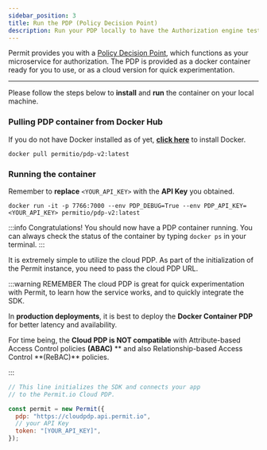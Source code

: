 ```yaml
---
sidebar_position: 3
title: Run the PDP (Policy Decision Point)
description: Run your PDP locally to have the Authorization engine test your permissions.
---
```


Permit provides you with a [Policy Decision Point](/overview/how-does-it-work#the-policy-decision-point-pdp),
which functions as your microservice for authorization. The PDP is provided as a docker container ready for you to use,
or as a cloud version for quick experimentation.


---

<Tabs groupId="pdp">

<TabItem value="container" label="Container PDP" default>

Please follow the steps below to **install** and **run** the container on your local machine.

### Pulling PDP container from Docker Hub

If you do not have Docker installed as of yet, **[click here](https://docs.docker.com/get-docker/)** to install Docker.

```
docker pull permitio/pdp-v2:latest
```

### Running the container

Remember to **replace** `<YOUR_API_KEY>` with the **API Key** you obtained.

```
docker run -it -p 7766:7000 --env PDP_DEBUG=True --env PDP_API_KEY=<YOUR_API_KEY> permitio/pdp-v2:latest
```

:::info
Congratulations! You should now have a PDP container running. You can always check the status of the container
by typing `docker ps` in your terminal.
:::

</TabItem>
<TabItem value="cloud" label="Cloud PDP">

It is extremely simple to utilize the cloud PDP. As part of the initialization of the Permit instance, you need to pass
the cloud PDP URL.

:::warning REMEMBER
The cloud PDP is great for quick experimentation with Permit, to learn how the service works, and to quickly integrate the SDK.

In **production deployments**, it is best to deploy the **Docker Container PDP** for better latency and availability.

For time being, the **Cloud PDP is NOT compatible** with Attribute-based Access Control policies **(ABAC)**
** and also Relationship-based Access Control **(ReBAC)\*\* policies.

:::

```js
// This line initializes the SDK and connects your app
// to the Permit.io Cloud PDP.

const permit = new Permit({
  pdp: "https://cloudpdp.api.permit.io",
  // your API Key
  token: "[YOUR_API_KEY]",
});
```

</TabItem>
</Tabs>
